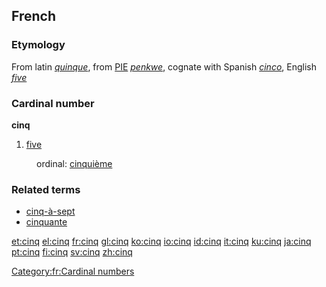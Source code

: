 ==French==
===Etymology===
From latin ''[[quinque]]'', from [[PIE]] ''[[penkwe]]'', cognate with Spanish ''[[cinco]]'', English ''[[five]]''
===Cardinal number===
'''cinq'''

# [[five]]

:ordinal: [[cinquième]]

===Related terms===
*[[cinq-à-sept]]
*[[cinquante]]

[[Category:fr:Cardinal numbers]]

[[et:cinq]]
[[el:cinq]]
[[fr:cinq]]
[[gl:cinq]]
[[ko:cinq]]
[[io:cinq]]
[[id:cinq]]
[[it:cinq]]
[[ku:cinq]]
[[ja:cinq]]
[[pt:cinq]]
[[fi:cinq]]
[[sv:cinq]]
[[zh:cinq]]